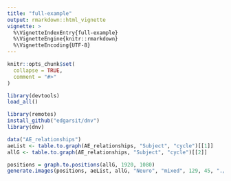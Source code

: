 ```yaml
---
title: "full-example"
output: rmarkdown::html_vignette
vignette: >
  %\VignetteIndexEntry{full-example}
  %\VignetteEngine{knitr::rmarkdown}
  %\VignetteEncoding{UTF-8}
---
```


```r
knitr::opts_chunk$set(
  collapse = TRUE,
  comment = "#>"
)
```

```r
library(devtools)
load_all()
```

```r
library(remotes)
install_github("edgarsit/dnv")
library(dnv)
```

```r
data("AE_relationships")
aeList <- table.to.graph(AE_relationships, "Subject", "cycle")[[1]]
allG <- table.to.graph(AE_relationships, "Subject", "cycle")[[2]]
```

```r
positions = graph.to.positions(allG, 1920, 1080)
generate.images(positions, aeList, allG, "Neuro", "mixed", 129, 45, "./results")

```
